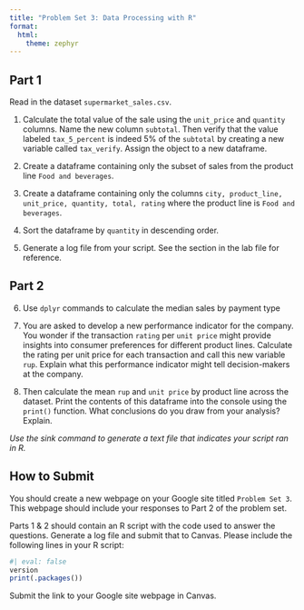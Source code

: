 ```yaml
---
title: "Problem Set 3: Data Processing with R"
format: 
  html:
    theme: zephyr
---
```


## Part 1

Read in the dataset `supermarket_sales.csv`.

1. Calculate the total value of the sale using the `unit_price` and `quantity` columns.  Name the new column `subtotal`.  Then verify that the value labeled `tax_5_percent` is indeed 5% of the `subtotal` by creating a new variable called `tax_verify`. Assign the object to a new dataframe.

2. Create a dataframe containing only the subset of sales from the product line `Food and beverages`.

3. Create a dataframe containing only the columns `city, product_line, unit_price, quantity, total, rating` where the product line is `Food and beverages`. 

4. Sort the dataframe by `quantity` in descending order. 

5. Generate a log file from your script. See the section in the lab file for reference.

## Part 2

6. Use `dplyr` commands to calculate the median sales by payment type

7. You are asked to develop a new performance indicator for the company.  You wonder if the transaction `rating` per `unit price` might provide insights into consumer preferences for different product lines.  Calculate the rating per unit price for each transaction and call this new variable `rup`. Explain what this performance indicator might tell decision-makers at the company.

8. Then calculate the mean `rup` and `unit price` by product line across the dataset.  Print the contents of this dataframe into the console using the `print()` function. What conclusions do you draw from your analysis? Explain.

*Use the sink command to generate a text file that indicates your script ran in R.*

## How to Submit

You should create a new webpage on your Google site titled `Problem Set 3`. This webpage should include your responses to Part 2 of the problem set. 

Parts 1 & 2 should contain an R script with the code used to answer the questions. Generate a log file and submit that to Canvas. Please include the following lines in your R script:
```r
#| eval: false
version
print(.packages())
```
 
Submit the link to your Google site webpage in Canvas.